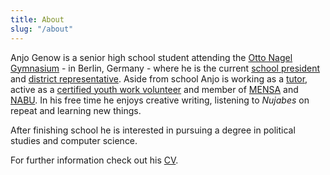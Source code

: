 ```yaml
---
title: About
slug: "/about"
---
```


Anjo Genow is a senior high school student attending the [Otto Nagel Gymnasium](https://www.ong.berlin/) - in Berlin, Germany - 
where he is the current [school president](https://ong.berlin/anjo-ist-unser-neuer-schulsprecher/) and [district representative](https://www.berlin.de/ba-marzahn-hellersdorf/politik-und-verwaltung/aemter/schul-und-sportamt/schule/schulgremien/artikel.403290.php). 
Aside from school Anjo is working as a [tutor](https://schlaufuchs-berlin.de/), active as a [certified youth work volunteer](https://www.dbjr.de/en/topics/juleica) and member of [MENSA](https://www.mensa.org) and [NABU](https://en.nabu.de).
In his free time he enjoys creative writing, listening to *Nujabes* on repeat and learning new things.

After finishing school he is interested in pursuing a degree in political studies and computer science.

For further information check out his [CV]().